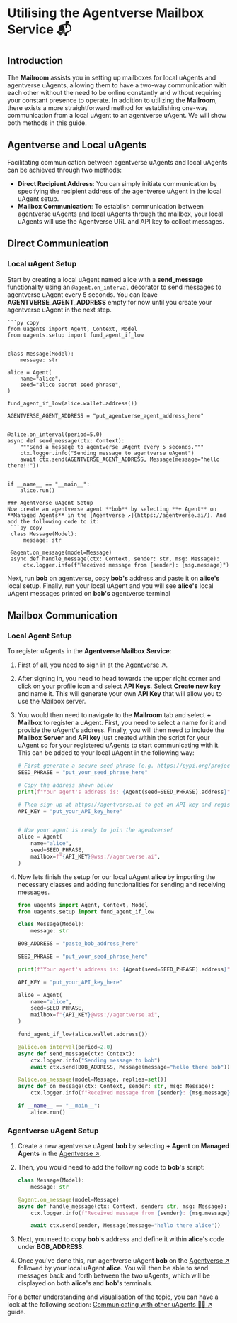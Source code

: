 # Utilising the Agentverse Mailbox Service 📬

## Introduction

The **Mailroom** assists you in setting up mailboxes for local uAgents and agentverse uAgents, allowing them to have a two-way communication with each other without the need to be online constantly and without requiring your constant presence to operate. In addition to utilizing the **Mailroom**, there exists a more straightforward method for establishing one-way communication from a local uAgent to an agentverse uAgent. We will show both methods in this guide.

## Agentverse and Local uAgents

Facilitating communication between agentverse uAgents and local uAgents can be achieved through two methods:

* **Direct Recipient Address**: You can simply initiate communication by specifying the recipient address of the agentverse uAgent in the local uAgent setup.
* **Mailbox Communication**: To establish communication between agentverse uAgents and local uAgents through the mailbox, your local uAgents will use the Agentverse URL and API key to collect messages.

## Direct Communication
### Local uAgent Setup

Start by creating a local uAgent named alice with a **send_message** functionality using an `@agent.on_interval` decorator to send messages to agentverse uAgent every 5 seconds.
You can leave **AGENTVERSE_AGENT_ADDRESS** empty for now until you create your agentverse uAgent in the next step.

    ```py copy
    from uagents import Agent, Context, Model
    from uagents.setup import fund_agent_if_low


    class Message(Model):
        message: str

    alice = Agent(
        name="alice",
        seed="alice secret seed phrase",
    )

    fund_agent_if_low(alice.wallet.address())

    AGENTVERSE_AGENT_ADDRESS = "put_agentverse_agent_address_here"


    @alice.on_interval(period=5.0)
    async def send_message(ctx: Context):
        """Send a message to agentverse uAgent every 5 seconds."""
        ctx.logger.info("Sending message to agentverse uAgent")
        await ctx.send(AGENTVERSE_AGENT_ADDRESS, Message(message="hello there!!"))


    if __name__ == "__main__":
        alice.run()
   ```
### Agentverse uAgent Setup
Now create an agentverse agent **bob** by selecting **+ Agent** on **Managed Agents** in the [Agentverse ↗️](https://agentverse.ai/). And add the following code to it:
    ```py copy
    class Message(Model):
        message: str

    @agent.on_message(model=Message)
    async def handle_message(ctx: Context, sender: str, msg: Message):
        ctx.logger.info(f"Received message from {sender}: {msg.message}")
   ```
Next, run **bob** on agentverse, copy **bob's** address and paste it on **alice's** local setup. Finally, run your local uAgent and you will see **alice's** local uAgent messages printed on **bob's** agentverse terminal


## Mailbox Communication
### Local Agent Setup

To register uAgents in the **Agentverse Mailbox Service**:

1. First of all, you need to sign in at the [Agentverse ↗️](https://agentverse.ai/).
2. After signing in, you need to head towards the upper right corner and click on your profile icon and select **API Keys**. Select **Create new key** and name it. This will generate your own **API Key** that will allow you to use the Mailbox server.
3. You would then need to navigate to the **Mailroom** tab and select **+ Mailbox** to register a uAgent. First, you need to select a name for it and provide the uAgent's address. Finally, you will then need to include the **Mailbox Server** and **API key** just created within the script for your uAgent so for your registered uAgents to start communicating with it. This can be added to your local uAgent in the following way:

    ```py copy
    # First generate a secure seed phrase (e.g. https://pypi.org/project/mnemonic/)
    SEED_PHRASE = "put_your_seed_phrase_here"

    # Copy the address shown below
    print(f"Your agent's address is: {Agent(seed=SEED_PHRASE).address}")

    # Then sign up at https://agentverse.ai to get an API key and register your agent
    API_KEY = "put_your_API_key_here"


    # Now your agent is ready to join the agentverse!
    alice = Agent(
        name="alice",
        seed=SEED_PHRASE,
        mailbox=f"{API_KEY}@wss://agentverse.ai",
    )
    ```
4. Now lets finish the setup for our local uAgent **alice** by importing the necessary classes and adding functionalities for sending and receiving messages.
    ```py copy
    from uagents import Agent, Context, Model
    from uagents.setup import fund_agent_if_low
    
    class Message(Model):
        message: str
    
    BOB_ADDRESS = "paste_bob_address_here"
    
    SEED_PHRASE = "put_your_seed_phrase_here"
    
    print(f"Your agent's address is: {Agent(seed=SEED_PHRASE).address}")
    
    API_KEY = "put_your_API_key_here"
    
    alice = Agent(
        name="alice",
        seed=SEED_PHRASE,
        mailbox=f"{API_KEY}@wss://agentverse.ai",
    )
    
    fund_agent_if_low(alice.wallet.address())
    
    @alice.on_interval(period=2.0)
    async def send_message(ctx: Context):
        ctx.logger.info("Sending message to bob")
        await ctx.send(BOB_ADDRESS, Message(message="hello there bob"))
    
    @alice.on_message(model=Message, replies=set())
    async def on_message(ctx: Context, sender: str, msg: Message):
        ctx.logger.info(f"Received message from {sender}: {msg.message}")
    
    if __name__ == "__main__":
        alice.run()

   ```
### Agentverse uAgent Setup

1. Create a new agentverse uAgent **bob** by selecting **+ Agent** on **Managed Agents** in the [Agentverse ↗️](https://agentverse.ai/).

2. Then, you would need to add the following code to **bob**'s script:

    ```py copy
    class Message(Model):
        message: str

    @agent.on_message(model=Message)
    async def handle_message(ctx: Context, sender: str, msg: Message):
        ctx.logger.info(f"Received message from {sender}: {msg.message}")

        await ctx.send(sender, Message(message="hello there alice"))
    ```

3. Next, you need to copy **bob**'s address and define it within **alice**'s code under **BOB_ADDRESS**.
4. Once you've done this, run agentverse uAgent **bob** on the [Agentverse ↗️](https://agentverse.ai/) followed by your local uAgent **alice**. You will then be able to send messages back and forth between the two uAgents, which will be displayed on both **alice**'s and **bob**'s terminals.

For a better understanding and visualisation of the topic, you can have a look at the following section: [Communicating with other uAgents 📱🤖 ↗️](/guides/agents/communicating-with-other-agents#uAgents-remote-communication-the-agentverse-mailbox-service.mdx)️ guide.